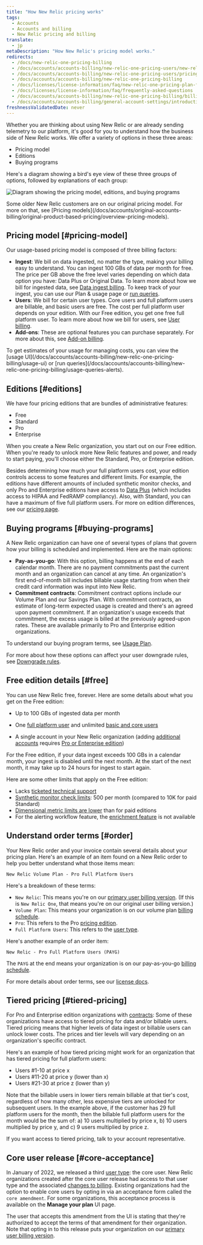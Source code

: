 ```yaml
---
title: "How New Relic pricing works" 
tags:
  - Accounts
  - Accounts and billing
  - New Relic pricing and billing 
translate:
  - jp
metaDescription: "How New Relic's pricing model works."
redirects:
  - /docs/new-relic-one-pricing-billing
  - /docs/accounts/accounts-billing/new-relic-one-pricing-users/new-relic-one-pricing-billing
  - /docs/accounts/accounts-billing/new-relic-one-pricing-users/pricing-billing
  - /docs/accounts/accounts-billing/new-relic-one-pricing-billing
  - /docs/licenses/license-information/faq/new-relic-one-pricing-plan-frequently-asked-questions
  - /docs/licenses/license-information/faq/frequently-asked-questions
  - /docs/accounts/accounts-billing/new-relic-one-pricing-billing/billing-ui
  - /docs/accounts/accounts-billing/general-account-settings/introduction-account-settings
freshnessValidatedDate: never
---
```






Whether you are thinking about using New Relic or are already sending telemetry to our platform, it's good for you to understand how the business side of New Relic works. We offer a variety of options in these three areas:

* Pricing model
* Editions
* Buying programs 

Here's a diagram showing a bird's eye view of these three groups of options, followed by explanations of each group:

<img
    title="Diagram showing the pricing model, editions, and buying programs"
    alt="Diagram showing the pricing model, editions, and buying programs"
    src={accountsPricingDiagram}
/>

<Callout variant="tip">
Some older New Relic customers are on our original pricing model. For more on that, see [Pricing models](/docs/accounts/original-accounts-billing/original-product-based-pricing/overview-pricing-models).
</Callout>

## Pricing model [#pricing-model]

Our usage-based pricing model is composed of three billing factors:

* **Ingest**: We bill on data ingested, no matter the type, making your billing easy to understand. You can ingest 100 GBs of data per month for free. The price per GB above the free level varies depending on which data option you have: Data Plus or Original Data. To learn more about how we bill for ingested data, see [Data ingest billing](/docs/accounts/accounts-billing/new-relic-one-pricing-billing/data-ingest-billing/). To keep track of your ingest, you can use our Plan & usage page or [run queries](/docs/accounts/accounts-billing/new-relic-one-pricing-billing/usage-queries-alerts/).
* **Users**: We bill for certain user types. Core users and full platform users are billable, and basic users are free. The cost per full platform user depends on your edition. With our Free edition, you get one free full platform user. To learn more about how we bill for users, see [User billing](/docs/accounts/accounts-billing/new-relic-one-pricing-billing/user-count-billing/).
* **Add-ons**: These are optional features you can purchase separately. For more about this, see [Add-on billing](/docs/accounts/accounts-billing/new-relic-one-pricing-billing/add-on-billing).

<Callout variant="tip">
To get estimates of your usage for managing costs, you can view the [usage UI](/docs/accounts/accounts-billing/new-relic-one-pricing-billing/usage-ui) or [run queries](/docs/accounts/accounts-billing/new-relic-one-pricing-billing/usage-queries-alerts).
</Callout>

## Editions [#editions]

We have four pricing editions that are bundles of administrative features:

* Free
* Standard
* Pro
* Enterprise

When you create a New Relic organization, you start out on our Free edition. When you're ready to unlock more New Relic features and power, and ready to start paying, you'll choose either the Standard, Pro, or Enterprise edition. 

Besides determining how much your full platform users cost, your edition controls access to some features and different limits. For example, the editions have different amounts of included synthetic monitor checks, and only Pro and Enterprise editions have access to [Data Plus](/docs/accounts/accounts-billing/new-relic-one-pricing-billing/data-ingest-billing/#data-plus) (which includes access to HIPAA and FedRAMP compliancy). Also, with Standard, you can have a maximum of five full platform users. For more on edition differences, see our [pricing page](https://newrelic.com/pricing). 

## Buying programs [#buying-programs]

A New Relic organization can have one of several types of plans that govern how your billing is scheduled and implemented. Here are the main options:

* **Pay-as-you-go**: With this option, billing happens at the end of each calendar month. There are no payment commitments past the current month and an organization can cancel at any time. An organization's first end-of-month bill includes billable usage starting from when their credit card information was input into New Relic.
* **Commitment contracts**: Commitment contract options include our Volume Plan and our Savings Plan. With commitment contracts, an estimate of long-term expected usage is created and there's an agreed upon payment commitment. If an organization's usage exceeds that commitment, the excess usage is billed at the previously agreed-upon rates. These are available primarily to Pro and Enterprise edition organizations. 

To understand our buying program terms, see [Usage Plan](/docs/licenses/license-information/usage-plans/new-relic-usage-plan).

For more about how these options can affect your user downgrade rules, see [Downgrade rules](/docs/accounts/accounts-billing/new-relic-one-pricing-billing/user-count-billing#user-downgrade-rules).

## Free edition details [#free]

You can use New Relic free, forever. Here are some details about what you get on the Free edition: 

* Up to 100 GBs of ingested data per month
* One [full platform user](/docs/accounts/accounts-billing/new-relic-one-user-management/user-type) and unlimited [basic and core users](/docs/accounts/accounts-billing/new-relic-one-user-management/user-type)

* A single account in your New Relic organization (adding [additional accounts](/docs/accounts/accounts-billing/account-structure/new-relic-account-structure) requires [Pro or Enterprise edition](#editions))

For the Free edition, if your data ingest exceeds 100 GBs in a calendar month, your ingest is disabled until the next month. At the start of the next month, it may take up to 24 hours for ingest to start again.

Here are some other limits that apply on the Free edition:

* Lacks [ticketed technical support](/docs/licenses/license-information/general-usage-licenses/global-technical-support-offerings)
* [Synthetic monitor check limits](/docs/synthetics/synthetic-monitoring/using-monitors/monitor-limits): 500 per month (compared to 10K for paid Standard)
* [Dimensional metric limits are lower](/docs/data-apis/ingest-apis/metric-api/metric-api-limits-restricted-attributes/#additional-considerations) than for paid editions
* For the alerting workflow feature, the [enrichment feature](/docs/alerts-applied-intelligence/applied-intelligence/incident-workflows/incident-workflows/#enrichments) is not available 

## Understand order terms [#order]

Your New Relic order and your invoice contain several details about your pricing plan. Here's an example of an item found on a New Relic order to help you better understand what those items mean: 

```
New Relic Volume Plan - Pro Full Platform Users
```

Here's a breakdown of these terms: 

* `New Relic`: This means you're on our [primary user billing version](/docs/accounts/accounts-billing/new-relic-one-pricing-billing/user-count-billing/#pricing-versions). (If this is `New Relic One`, that means you're on our original user billing version.)
* `Volume Plan`: This means your organization is on our volume plan [billing schedule](#usage-plans).
*  `Pro`: This refers to the Pro [pricing edition](#editions). 
* `Full Platform Users`: This refers to the [user type](/docs/accounts/accounts-billing/new-relic-one-user-management/user-type). 


Here's another example of an order item: 

```
New Relic - Pro Full Platform Users (PAYG)
```

The `PAYG` at the end means your organization is on our pay-as-you-go [billing schedule](#usage-plans). 

For more details about order terms, see our [license docs](/docs/licenses/license-information/usage-plans/new-relic-one-usage-plan-descriptions).

## Tiered pricing [#tiered-pricing]

For Pro and Enterprise edition organizations with [contracts](#editions): Some of these organizations have access to tiered pricing for data and/or billable users. Tiered pricing means that higher levels of data ingest or billable users can unlock lower costs. The prices and tier levels will vary depending on an organization's specific contract. 

Here's an example of how tiered pricing might work for an organization that has tiered pricing for full platform users:

* Users #1-10 at price x
* Users #11-20 at price y (lower than x)
* Users #21-30 at price z (lower than y)

Note that the billable users in lower tiers remain billable at that tier's cost, regardless of how many other, less expensive tiers are unlocked for subsequent users. In the example above, if the customer has 29 full platform users for the month, then the billable full platform users for the month would be the sum of: a) 10 users multiplied by price x, b) 10 users multiplied by price y, and c) 9 users multiplied by price z. 

If you want access to tiered pricing, talk to your account representative. 

## Core user release [#core-acceptance]

In January of 2022, we released a third [user type](/docs/accounts/accounts-billing/new-relic-one-user-management/user-type): the core user. New Relic organizations created after the core user release had access to that user type and the associated [changes to billing](/docs/accounts/accounts-billing/new-relic-one-pricing-billing/user-count-billing/#pricing-versions). Existing organizations had the option to enable core users by opting in via an acceptance form called the `core amendment`. For some organizations, this acceptance process is available on the **Manage your plan** UI page. 

The user that accepts this amendment from the UI is stating that they're authorized to accept the terms of that amendment for their organization. Note that opting in to this release puts your organization on our [primary user billing version](/docs/accounts/accounts-billing/new-relic-one-pricing-billing/user-count-billing/#pricing-versions). 